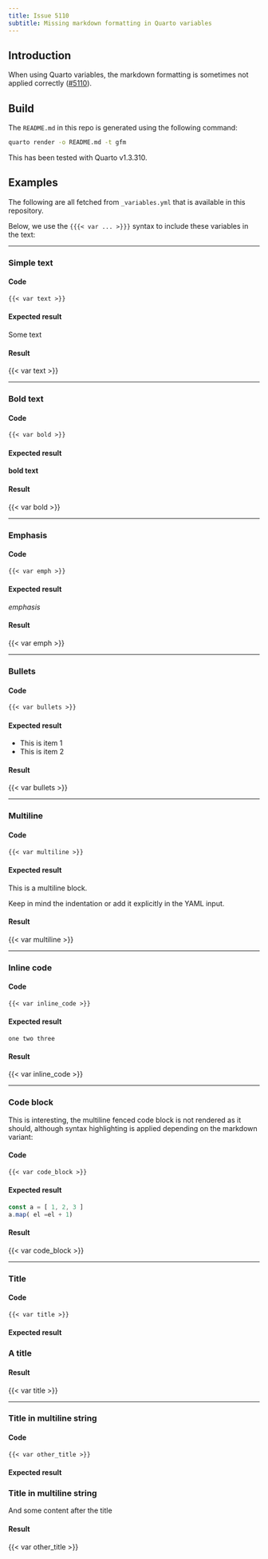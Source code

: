 ```yaml
---
title: Issue 5110
subtitle: Missing markdown formatting in Quarto variables
---
```


## Introduction

When using Quarto variables, the markdown formatting is sometimes not applied correctly ([#5110](https://github.com/quarto-dev/quarto-cli/issues/5110)).

## Build

The `README.md` in this repo is generated using the following command:

```sh
quarto render -o README.md -t gfm
```

This has been tested with Quarto v1.3.310.

## Examples

The following are all fetched from `_variables.yml` that is available in this repository.

Below, we use the `{{{< var ... >}}}` syntax to include these variables in the text:

---

### Simple text

#### Code

``` .markdown
{{< var text >}}
```

#### Expected result

Some text

#### Result

{{< var text >}}

---

### Bold text

#### Code

``` .markdown
{{< var bold >}}
```

#### Expected result

**bold text**

#### Result

{{< var bold >}}

---

### Emphasis

#### Code

``` .markdown
{{< var emph >}}
```

#### Expected result

_emphasis_

#### Result

{{< var emph >}}

---

### Bullets

#### Code

``` .markdown
{{< var bullets >}}
```

#### Expected result

- This is item 1
- This is item 2

#### Result

{{< var bullets >}}

---

### Multiline

#### Code

``` .markdown
{{< var multiline >}}
```

#### Expected result

This is a multiline block.

Keep in mind the indentation or add it explicitly in the YAML input.

#### Result

{{< var multiline >}}

---

### Inline code

#### Code

``` .markdown
{{< var inline_code >}}
```

#### Expected result

`one two three`

#### Result

{{< var inline_code >}}

---

### Code block

This is interesting, the multiline fenced code block is not rendered as it should, although syntax highlighting is applied depending on the markdown variant:

#### Code

``` .markdown
{{< var code_block >}}
```

#### Expected result

```js
const a = [ 1, 2, 3 ]
a.map( el =el + 1)
```

#### Result

{{< var code_block >}}

---

### Title

#### Code

``` .markdown
{{< var title >}}
```

#### Expected result

### A title

#### Result

{{< var title >}}

---

### Title in multiline string

#### Code

``` .markdown
{{< var other_title >}}
```

#### Expected result

### Title in multiline string

And some content after the title

#### Result

{{< var other_title >}}